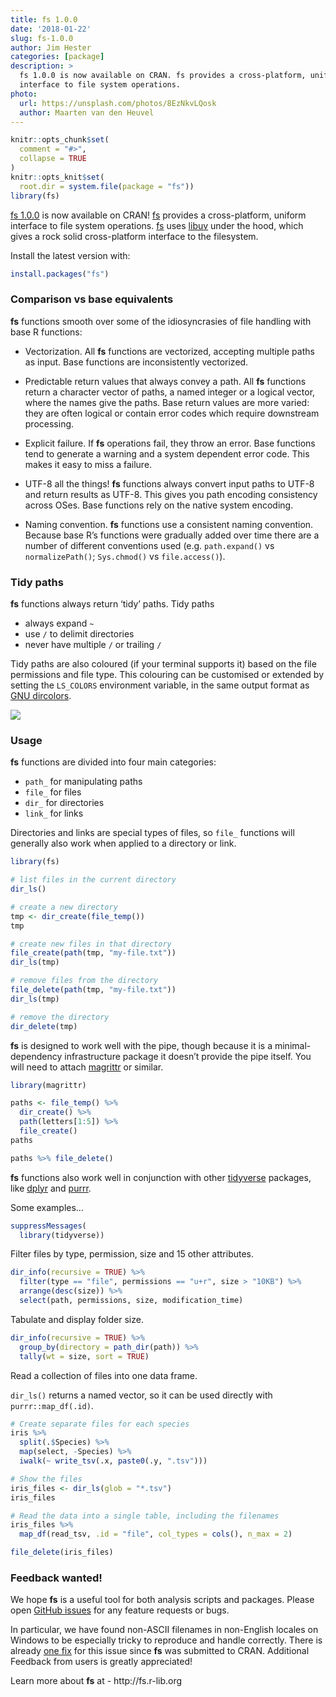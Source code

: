 ```yaml
---
title: fs 1.0.0
date: '2018-01-22'
slug: fs-1.0.0
author: Jim Hester
categories: [package]
description: >
  fs 1.0.0 is now available on CRAN. fs provides a cross-platform, uniform
  interface to file system operations.
photo:
  url: https://unsplash.com/photos/8EzNkvLQosk
  author: Maarten van den Heuvel
---
```


```r
knitr::opts_chunk$set(
  comment = "#>",
  collapse = TRUE
)
knitr::opts_knit$set(
  root.dir = system.file(package = "fs"))
library(fs)
```

[fs 1.0.0][fs] is now available on CRAN!
[fs] provides a cross-platform, uniform interface to file system operations.
[fs] uses [libuv](http://docs.libuv.org/en/v1.x/fs.html) under the hood, which
gives a rock solid cross-platform interface to the filesystem.


Install the latest version with:
``` r
install.packages("fs")
```

### Comparison vs base equivalents

**fs** functions smooth over some of the idiosyncrasies of file handling with
base R functions:

* Vectorization. All **fs** functions are vectorized, accepting multiple paths
  as input. Base functions are inconsistently vectorized.

* Predictable return values that always convey a path. All **fs** functions
  return a character vector of paths, a named integer or a logical vector, where
  the names give the paths. Base return values are more varied: they are often
  logical or contain error codes which require downstream processing.

* Explicit failure. If **fs** operations fail, they throw an error. Base
  functions tend to generate a warning and a system dependent error code. This
  makes it easy to miss a failure.

* UTF-8 all the things! **fs** functions always convert input paths to UTF-8 and
  return results as UTF-8. This gives you path encoding consistency across OSes.
  Base functions rely on the native system encoding.

* Naming convention. **fs** functions use a consistent naming convention.
  Because base R's functions were gradually added over time there are a number
  of different conventions used (e.g. `path.expand()` vs `normalizePath()`;
  `Sys.chmod()` vs `file.access()`).

### Tidy paths

**fs** functions always return 'tidy' paths. Tidy paths

  - always expand `~`
  - use `/` to delimit directories
  - never have multiple `/` or trailing `/`

Tidy paths are also coloured (if your terminal supports it) based on the
file permissions and file type. This colouring can be customised or extended by
setting the `LS_COLORS` environment variable, in the same output format as [GNU
dircolors](http://www.bigsoft.co.uk/blog/index.php/2008/04/11/configuring-ls_colors).

![](/images/fs-1.0.0/colour.png)

### Usage

**fs** functions are divided into four main categories:

  * `path_` for manipulating paths
  * `file_` for files
  * `dir_` for directories
  * `link_` for links

Directories and links are special types of files, so `file_` functions
will generally also work when applied to a directory or link.

```r
library(fs)

# list files in the current directory
dir_ls()

# create a new directory
tmp <- dir_create(file_temp())
tmp

# create new files in that directory
file_create(path(tmp, "my-file.txt"))
dir_ls(tmp)

# remove files from the directory
file_delete(path(tmp, "my-file.txt"))
dir_ls(tmp)

# remove the directory
dir_delete(tmp)
```

**fs** is designed to work well with the pipe, though because it is a
minimal-dependency infrastructure package it doesn't provide the pipe itself.
You will need to attach [magrittr](http://magrittr.tidyverse.org) or similar.

```r
library(magrittr)

paths <- file_temp() %>%
  dir_create() %>%
  path(letters[1:5]) %>%
  file_create()
paths

paths %>% file_delete()
```

**fs** functions also work well in conjunction with other
[tidyverse](https://www.tidyverse.org/) packages, like
[dplyr](http://dplyr.tidyverse.org) and [purrr](http://purrr.tidyverse.org).

Some examples...

```r
suppressMessages(
  library(tidyverse))
```

Filter files by type, permission, size and 15 other attributes.

```r
dir_info(recursive = TRUE) %>%
  filter(type == "file", permissions == "u+r", size > "10KB") %>%
  arrange(desc(size)) %>%
  select(path, permissions, size, modification_time)
```

Tabulate and display folder size.

```r
dir_info(recursive = TRUE) %>%
  group_by(directory = path_dir(path)) %>%
  tally(wt = size, sort = TRUE)
```

Read a collection of files into one data frame.

`dir_ls()` returns a named vector, so it can be used directly with
`purrr::map_df(.id)`.

```r
# Create separate files for each species
iris %>%
  split(.$Species) %>%
  map(select, -Species) %>%
  iwalk(~ write_tsv(.x, paste0(.y, ".tsv")))

# Show the files
iris_files <- dir_ls(glob = "*.tsv")
iris_files

# Read the data into a single table, including the filenames
iris_files %>%
  map_df(read_tsv, .id = "file", col_types = cols(), n_max = 2)

file_delete(iris_files)
```

### Feedback wanted!

We hope **fs** is a useful tool for both analysis scripts and packages.
Please open [GitHub issues](https://github.com/r-lib/fs) for any feature requests or bugs.

In particular, we have found non-ASCII filenames in non-English locales on
Windows to be especially tricky to reproduce and handle correctly. There is
already [one
fix](https://github.com/r-lib/fs/commit/b0b7a88de708300fd48273b0824e9bb265a0ee7b)
for this issue since **fs** was submitted to CRAN. Additional Feedback from
users is greatly appreciated!

Learn more about **fs** at
  - http://fs.r-lib.org

[fs]: http://fs.r-lib.org
